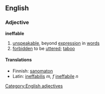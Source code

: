 ==English==
===Adjective===
'''ineffable'''
#[[unspeakable]], beyond [[expression]] in [[word]]s
#[[forbidden]] to be [[uttered]]; [[taboo]]

====Translations====
*Finnish: [[sanomaton]]
*Latin: [[ineffabilis]] ''m, f'' [[ineffabile]] ''n''
[[Category:English adjectives]]